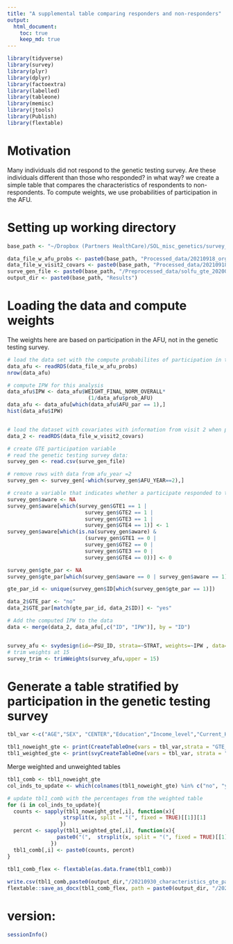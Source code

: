 ```yaml
---
title: "A supplemental table comparing responders and non-responders"
output: 
  html_document:
    toc: true
    keep_md: true
---
```



```r
library(tidyverse)
library(survey)
library(plyr)
library(dplyr)
library(factoextra)
library(labelled)
library(tableone)
library(memisc)
library(jtools)
library(Publish)
library(flextable)
```

# Motivation
Many individuals did not respond to the genetic testing survey. Are these individuals different than those who responded? in what way? we create a simple table that compares the characteristics of respondents to non-respondents. To compute weights, we use probabilities of participation in the AFU. 

# Setting up working directory
```r
base_path <- "~/Dropbox (Partners HealthCare)/SOL_misc_genetics/survey_gen_test_utilization/20210917_data_code/"

data_file_w_afu_probs <- paste0(base_path, "Processed_data/20210918_organized_visit1_covariates_with_prob_AFU.RData")
data_file_w_visit2_covars <- paste0(base_path, "Processed_data/20210918_organized_covariates_updated_from_vis2.RData")
surve_gen_file <- paste0(base_path, "/Preprocessed_data/solfu_gte_20200730.csv")
output_dir <- paste0(base_path, "Results")
```

# Loading the data and compute weights
The weights here are based on participation in the AFU, not in the genetic testing survey.
```r
# load the data set with the compute probabilites of participation in the AFU
data_afu <- readRDS(data_file_w_afu_probs)
nrow(data_afu)

# compute IPW for this analysis
data_afu$IPW <- data_afu$WEIGHT_FINAL_NORM_OVERALL*
                          (1/data_afu$prob_AFU)
data_afu <- data_afu[which(data_afu$AFU_par == 1),]  
hist(data_afu$IPW)


# load the dataset with covariates with information from visit 2 when possible (rather than from visit 1)
data_2 <- readRDS(data_file_w_visit2_covars)

# create GTE participation variable
# read the genetic testing survey data: 
survey_gen <- read.csv(surve_gen_file)

# remove rows with data from afu_year =2 
survey_gen <- survey_gen[-which(survey_gen$AFU_YEAR==2),]

# create a variable that indicates whether a participate responded to the genetic testing survey according to the response to the awareness questions
survey_gen$aware <- NA
survey_gen$aware[which(survey_gen$GTE1 == 1 | 
                         survey_gen$GTE2 == 1 | 
                         survey_gen$GTE3 == 1 | 
                         survey_gen$GTE4 == 1)] <- 1
survey_gen$aware[which(is.na(survey_gen$aware) & 
                         (survey_gen$GTE1 == 0 | 
                         survey_gen$GTE2 == 0 | 
                         survey_gen$GTE3 == 0 | 
                         survey_gen$GTE4 == 0))] <- 0

survey_gen$gte_par <- NA
survey_gen$gte_par[which(survey_gen$aware == 0 | survey_gen$aware == 1)] <- 1 

gte_par_id <- unique(survey_gen$ID[which(survey_gen$gte_par == 1)])

data_2$GTE_par <- "no"
data_2$GTE_par[match(gte_par_id, data_2$ID)] <- "yes"

# Add the computed IPW to the data
data <- merge(data_2, data_afu[,c("ID", "IPW")], by = "ID")


survey_afu <- svydesign(id=~PSU_ID, strata=~STRAT, weights=~IPW , data=data)
# trim weights at 15
survey_trim <- trimWeights(survey_afu,upper = 15)
```



# Generate a table stratified by participation in the genetic testing survey

```r
tbl_var <-c("AGE","SEX", "CENTER","Education","Income_level","Current_Health_insurance","Physician_Visit", "Background", "Language_pref", "Marital_status","Employment_status", "US_BORN")

tbl1_noweight_gte <- print(CreateTableOne(vars = tbl_var,strata = "GTE_par",data = data),missing=TRUE,varLabels = TRUE,digits =3,pDigits=3,showAllLevels=TRUE)
tbl1_weighted_gte <- print(svyCreateTableOne(vars = tbl_var, strata = "GTE_par", data = survey_trim), missing=TRUE, varLabels = TRUE,digits =3,pDigits=3,showAllLevels=TRUE)

```

Merge weighted and unweighted tables
```r

tbl1_comb <- tbl1_noweight_gte
col_inds_to_update <- which(colnames(tbl1_noweight_gte) %in% c("no", "yes"))

# update tbl1_comb with the percentages from the weighted table
for (i in col_inds_to_update){
  counts <- sapply(tbl1_noweight_gte[,i], function(x){
                  strsplit(x, split = "(", fixed = TRUE)[[1]][1]
                 })
  percnt <- sapply(tbl1_weighted_gte[,i], function(x){
                paste0("(",  strsplit(x, split = "(", fixed = TRUE)[[1]][2])
              })
  tbl1_comb[,i] <- paste0(counts, percnt)
}

tbl1_comb_flex <- flextable(as.data.frame(tbl1_comb))
  
write.csv(tbl1_comb,paste0(output_dir,"/20210930_characteristics_gte_par_no_par.csv"))
flextable::save_as_docx(tbl1_comb_flex, path = paste0(output_dir, "/20210930_characteristics_gte_par_no_par.docx"))
```


# version:
```r
sessionInfo()
```
